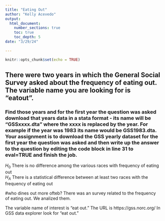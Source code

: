 ```yaml
---
title: "Eating Out"
author: "Kelly Acevedo"
output: 
  html_document:
    number_sections: true
    toc: true
    toc_depth: 5
date: "3/29/24"    
    
---
```


```r
knitr::opts_chunk$set(echo = TRUE)
```

## There were two years in which the General Social Survey asked about the frequency of eating out. The variable name you are looking for is "eatout".
### Find those years and for the first year the question was asked download that years data in a stata format - its name will be "GSSxxxx.dta" where the xxxx is replaced by the year.  For example if the year was 1983 its name would be GSS1983.dta. Your assignment is to download the GSS yearly dataset for the first year the question was asked and then  write up the answer to the question by editing the  code block in line 31 to eval=TRUE and finish the job. 

$H_0$ There is no difference among the various races with frequency of eating out  
$H_A$ There is a statistical difference between at least two races with the frequency of eating out  


#who dines out more ofteb?
There was an survey related to the frequency of eating out. We analized them.

The variable name of interest is "eat out."  The URL is https://gss.norc.org/ In GSS data explorer look for "eat out." 







